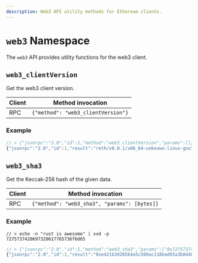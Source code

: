 ```yaml
---
description: Web3 API utility methods for Ethereum clients.
---
```


# `web3` Namespace

The `web3` API provides utility functions for the web3 client.

## `web3_clientVersion`

Get the web3 client version.

| Client | Method invocation                  |
| ------ | ---------------------------------- |
| RPC    | `{"method": "web3_clientVersion"}` |

### Example

```js
// > {"jsonrpc":"2.0","id":1,"method":"web3_clientVersion","params":[]}
{"jsonrpc":"2.0","id":1,"result":"reth/v0.0.1/x86_64-unknown-linux-gnu"}
```

## `web3_sha3`

Get the Keccak-256 hash of the given data.

| Client | Method invocation                            |
| ------ | -------------------------------------------- |
| RPC    | `{"method": "web3_sha3", "params": [bytes]}` |

### Example

```text
// > echo -n "rust is awesome" | xxd -p
7275737420697320617765736f6d65
```

```js
// > {"jsonrpc":"2.0","id":1,"method":"web3_sha3","params":["0x7275737420697320617765736f6d65"]}
{"jsonrpc":"2.0","id":1,"result":"0xe421b3428564a5c509ac118bad93a3b84485ec3f927e214b0c4c23076d4bc4e0"}
```
